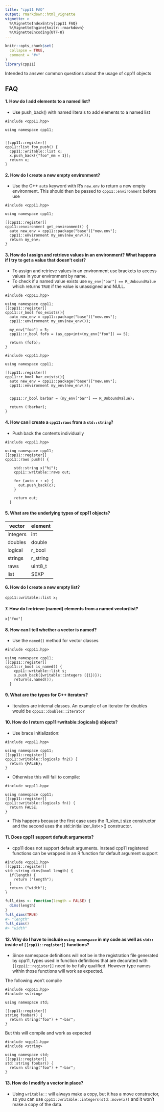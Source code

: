 ```yaml
---
title: "cpp11 FAQ"
output: rmarkdown::html_vignette
vignette: >
  %\VignetteIndexEntry{cpp11 FAQ}
  %\VignetteEngine{knitr::rmarkdown}
  %\VignetteEncoding{UTF-8}
---
```


```r
knitr::opts_chunk$set(
  collapse = TRUE,
  comment = "#>"
)
library(cpp11)
```

Intended to answer common questions about the usage of cpp11 objects

## FAQ

#### 1. How do I add elements to a named list?

  * Use push_back() with named literals to add elements to a named list
  
```cpp11
#include <cpp11.hpp>

using namespace cpp11;


[[cpp11::register]]
cpp11::list foo_push() {
  cpp11::writable::list x;
  x.push_back({"foo"_nm = 1});
  return x;
}
```

#### 2. How do I create a new empty environment?

  * Use the C++ `auto` keyword with R's `new.env` to return a new empty environment. This should then be passed to `cpp11::environment` before use

```cpp11
#include <cpp11.hpp>

using namespace cpp11;

[[cpp11::register]]
cpp11::environment get_environment() {
  auto new_env = cpp11::package("base")["new.env"];
  cpp11::environment my_env(new_env());
  return my_env;
}

```

#### 3. How do I assign and retrieve values in an environment? What happens if I try to get a value that doesn't exist?

  * To assign and retrieve values in an environment use brackets to access values in your environment by name.
  * To check if a named value exists use `my_env["bar"] == R_UnboundValue` which returns `TRUE` if the value is unassigned and NULL.

```cpp11
#include <cpp11.hpp>

using namespace cpp11;
[[cpp11::register]]
cpp11::r_bool foo_exists(){
  auto new_env = cpp11::package("base")["new.env"];
  cpp11::environment my_env(new_env());
  
  my_env["foo"] = 5;
  cpp11::r_bool fofo = (as_cpp<int>(my_env["foo"]) == 5);
  
  return (fofo);
}
```

```cpp11
#include <cpp11.hpp>

using namespace cpp11;

[[cpp11::register]]
cpp11::r_bool bar_exists(){
  auto new_env = cpp11::package("base")["new.env"];
  cpp11::environment my_env(new_env());
  
  
  cpp11::r_bool barbar = (my_env["bar"] == R_UnboundValue);
  
  return (!barbar);
}
```

#### 4. How can I create a `cpp11:raws` from a `std::string`?

  * Push back the contents individually
  
```cpp11
#include <cpp11.hpp>

using namespace cpp11;
[[cpp11::register]]
cpp11::raws push() {
  
    std::string x("hi");
    cpp11::writable::raws out;
  
    for (auto c : x) {
      out.push_back(c);
    }
  
    return out;
  }
```
  
#### 5. What are the underlying types of cpp11 objects?

   | vector   | element
   | ---      | ---
   | integers |	int
   | doubles	| double
   | logical  | r_bool
   | strings	| r_string
   | raws	    | uint8_t
   |  list	  | SEXP

#### 6. How do I create a new empty list?

`cpp11::writable::list x;`

#### 7. How do I retrieve (named) elements from a named vector/list?

`x["foo"]`

#### 8. How can I tell whether a vector is named?

  * Use the `named()` method for vector classes
  
```cpp11
#include <cpp11.hpp>

using namespace cpp11;
[[cpp11::register]]
cpp11::r_bool is_named() {
    cpp11::writable::list s;
    s.push_back({writable::integers ({1})});
    return(s.named());
  }
```

#### 9. What are the types for C++ iterators?

  * Iterators are internal classes. An example of an iterator for
  doubles would be `cpp11::doubles::iterator`
  
#### 10. How do I return cpp11::writable::logicals() objects?
  
  * Use brace initialization:
  
```cpp11
#include <cpp11.hpp>

using namespace cpp11;
[[cpp11::register]]
cpp11::writable::logicals fn2() {
  return {FALSE};
}
```
    
  * Otherwise this will fail to compile:
    
```cpp11
#include <cpp11.hpp>

using namespace cpp11;
[[cpp11::register]]
cpp11::writable::logicals fn() {
  return FALSE;
}
```
    
  * This happens because the first case uses the R_xlen_t size constructor and the second uses the std::initializer_list<>() constructor.
    
#### 11. Does cpp11 support default arguments?

  * cpp11 does not support default arguments. Instead cpp11 registered functions can be wrapped in an R function for default argument support
  
```cpp11
#include <cpp11.hpp>
[[cpp11::register]]
std::string dims(bool length) {
  if(length) {
    return ("length");
  }
  return ("width");
}
```

```r
full_dims <- function(length = FALSE) {
  dims(length)
}
full_dims(TRUE)
#> "length"
full_dims()
#> "width"
```
  
#### 12. Why do I have to include `using namespace` in my code as well as `std::` inside of `[[cpp11::register]]` functions?
  

  * Since namespace definitions will not be in the registration file generated by cpp11, types used in function definitions that are decorated with `[[cpp11::register]]` need to be fully qualified. However type names within those functions will work as expected.
    
The following won't compile
```cpp11
#include <cpp11.hpp>
#include <string>

using namespace std;

[[cpp11::register]]
string foobar() {
  return string("foo") + "-bar";
}
```


But this will compile and work as expected
```cpp11
#include <cpp11.hpp>
#include <string>

using namespace std;
[[cpp11::register]]
std::string foobar() {
  return string("foo") + "-bar";
}
```

#### 13. How do I modify a vector in place?

  * Using `writable::` will always make a copy, but it has a move constructor, so you can use `cpp11::writable::integers(std::move(x))` and it won't make a copy of the data.




